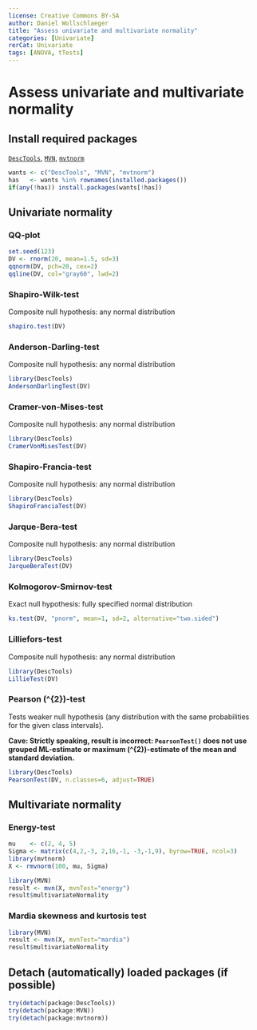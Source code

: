 ---
license: Creative Commons BY-SA
author: Daniel Wollschlaeger
title: "Assess univariate and multivariate normality"
categories: [Univariate]
rerCat: Univariate
tags: [ANOVA, tTests]
---

Assess univariate and multivariate normality
=========================

Install required packages
-------------------------

[`DescTools`](https://cran.r-project.org/package=DescTools), [`MVN`](https://cran.r-project.org/package=MVN), [`mvtnorm`](https://cran.r-project.org/package=mvtnorm)

```{r}
wants <- c("DescTools", "MVN", "mvtnorm")
has   <- wants %in% rownames(installed.packages())
if(any(!has)) install.packages(wants[!has])
```

Univariate normality
-------------------------

### QQ-plot

```{r rerNormality01}
set.seed(123)
DV <- rnorm(20, mean=1.5, sd=3)
qqnorm(DV, pch=20, cex=2)
qqline(DV, col="gray60", lwd=2)
```

### Shapiro-Wilk-test

Composite null hypothesis: any normal distribution

```{r}
shapiro.test(DV)
```

### Anderson-Darling-test

Composite null hypothesis: any normal distribution

```{r}
library(DescTools)
AndersonDarlingTest(DV)
```

### Cramer-von-Mises-test

Composite null hypothesis: any normal distribution

```{r}
library(DescTools)
CramerVonMisesTest(DV)
```

### Shapiro-Francia-test

Composite null hypothesis: any normal distribution

```{r}
library(DescTools)
ShapiroFranciaTest(DV)
```

### Jarque-Bera-test

Composite null hypothesis: any normal distribution

```{r}
library(DescTools)
JarqueBeraTest(DV)
```

### Kolmogorov-Smirnov-test

Exact null hypothesis: fully specified normal distribution

```{r}
ks.test(DV, "pnorm", mean=1, sd=2, alternative="two.sided")
```

### Lilliefors-test

Composite null hypothesis: any normal distribution

```{r}
library(DescTools)
LillieTest(DV)
```

### Pearson \(\chi^{2}\)-test

Tests weaker null hypothesis (any distribution with the same probabilities for the given class intervals).

**Cave: Strictly speaking, result is incorrect: `PearsonTest()` does not use grouped ML-estimate or maximum \(\chi^{2}\)-estimate of the mean and standard deviation.**

```{r}
library(DescTools)
PearsonTest(DV, n.classes=6, adjust=TRUE)
```

Multivariate normality
-------------------------

### Energy-test

```{r}
mu    <- c(2, 4, 5)
Sigma <- matrix(c(4,2,-3, 2,16,-1, -3,-1,9), byrow=TRUE, ncol=3)
library(mvtnorm)
X <- rmvnorm(100, mu, Sigma)
```

```{r}
library(MVN)
result <- mvn(X, mvnTest="energy")
result$multivariateNormality
```

### Mardia skewness and kurtosis test

```{r}
library(MVN)
result <- mvn(X, mvnTest="mardia")
result$multivariateNormality
```

Detach (automatically) loaded packages (if possible)
-------------------------

```{r}
try(detach(package:DescTools))
try(detach(package:MVN))
try(detach(package:mvtnorm))
```
